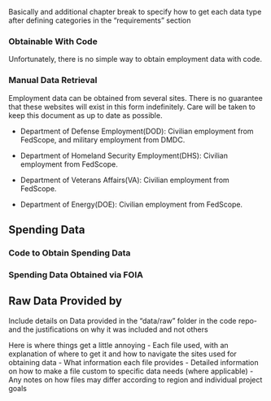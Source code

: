 Basically and additional chapter break to specify how to get each data type after defining categories in the "requirements" section 

### Obtainable With Code
Unfortunately, there is no simple way to obtain employment data with code.

### Manual Data Retrieval 
Employment data can be obtained from several sites. There is no guarantee that these websites will exist in this form indefinitely. Care will be taken to keep this document as up to date as possible.

- Department of Defense Employment(DOD): Civilian employment from FedScope, and military employment from DMDC.

- Department of Homeland Security Employment(DHS): Civilian employment from FedScope.

- Department of Veterans Affairs(VA): Civilian employment from FedScope.

- Department of Energy(DOE): Civilian employment from FedScope.


## Spending Data

### Code to Obtain Spending Data

### Spending Data Obtained via FOIA 





## Raw Data Provided by
Include details on Data provided in the "data/raw" folder in the code repo- and the justifications on why it was included and not others


Here is where things get a little annoying
- Each file used, with an explanation of where
to get it and how to navigate the sites used for obtaining data 
- What information each file provides 
- Detailed information on how to make a file custom to specific data needs (where applicable) 
- Any notes on how files may differ according to region and individual project goals
